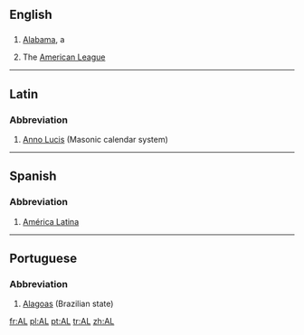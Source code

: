 ==English==

==={{Abbreviation}}===
#[[Alabama]], a {{USstate}}
#{{baseball}} The [[American League]]
----

==Latin==
===Abbreviation===
#[[Anno Lucis]] (Masonic calendar system)
----

==Spanish==
===Abbreviation===
#[[América Latina]]
----
==Portuguese==
===Abbreviation===
#[[Alagoas]] (Brazilian state)

[[fr:AL]]
[[pl:AL]]
[[pt:AL]]
[[tr:AL]]
[[zh:AL]]